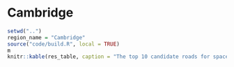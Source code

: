 

# Cambridge

```r
setwd("..")
region_name = "Cambridge"
source("code/build.R", local = TRUE)
m
knitr::kable(res_table, caption = "The top 10 candidate roads for space reallocation for pop-up active transport infrastructure according to methods developed for the project.", digits = 0)
```